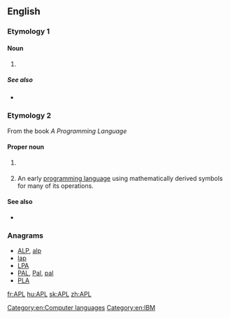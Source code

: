 {{slim-wikipedia|APL (disambiguation)}}
==English==

===Etymology 1===

====Noun====
{{en-noun|-}}

# {{initialism of|[[acute]] [[promyelocytic]] [[leukemia]]|lang=en}}

=====See also=====
* {{projectlink|wikipedia|Acute promyelocytic leukemia}}

===Etymology 2===
From the book ''A Programming Language''

====Proper noun====
{{en-proper noun}}

# {{context|astronomy|physics|lang=en}} {{abbreviation of|[[applied|Applied]] [[physics|Physics]] [[laboratory|Laboratory]]|dot=}} {{gloss|a Johns Hopkins University laboratory}}
# {{context|computing|lang=en}} An early [[programming language]] using mathematically derived symbols for many of its operations.

====See also====
* {{projectlink|wikipedia|APL (programming language)|APL}}

===Anagrams===
* [[ALP#English|ALP]], [[alp#English|alp]]
* [[lap#English|lap]]
* [[LPA#English|LPA]]
* [[PAL#English|PAL]], [[Pal#English|Pal]], [[pal#English|pal]]
* [[PLA#English|PLA]]

[[Category:en:Computer languages]]
[[Category:en:IBM]]

[[fr:APL]]
[[hu:APL]]
[[sk:APL]]
[[zh:APL]]